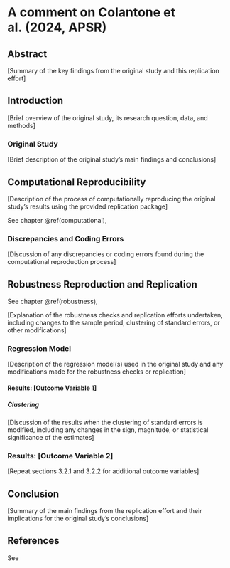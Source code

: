 # A comment on Colantone et al. (2024, APSR) {#writeup}

## Abstract

[Summary of the key findings from the original study and this replication effort]

## Introduction

[Brief overview of the original study, its research question, data, and methods]

### Original Study

[Brief description of the original study's main findings and conclusions]

## Computational Reproducibility

[Description of the process of computationally reproducing the original study's results using the provided replication package]

See chapter @ref(computational),

### Discrepancies and Coding Errors

[Discussion of any discrepancies or coding errors found during the computational reproduction process]

## Robustness Reproduction and Replication

See chapter @ref(robustness),

[Explanation of the robustness checks and replication efforts undertaken, including changes to the sample period, clustering of standard errors, or other modifications]

### Regression Model

[Description of the regression model(s) used in the original study and any modifications made for the robustness checks or replication]

#### Results: [Outcome Variable 1]

##### Clustering

[Discussion of the results when the clustering of standard errors is modified, including any changes in the sign, magnitude, or statistical significance of the estimates]

### Results: [Outcome Variable 2]

[Repeat sections 3.2.1 and 3.2.2 for additional outcome variables]

## Conclusion

[Summary of the main findings from the replication effort and their implications for the original study's conclusions]

## References

See 